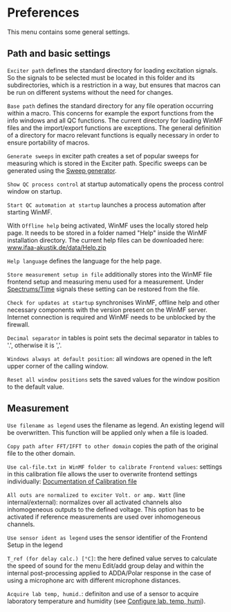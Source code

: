 # Preferences

This menu contains some general settings.

## Path and basic settings

``Exciter path`` defines the standard directory for loading excitation signals. So the signals to be selected must be located in this folder and its subdirectories, which is a restriction in a way, but ensures that macros can be run on different systems without the need for changes.

``Base path`` defines the standard directory for any file operation occurring within a macro. This concerns for example the export functions from the info windows and all QC functions. The current directory for loading WinMF files and the import/export functions are exceptions. The general definition of a directory for macro relevant functions is equally necessary in order to ensure portability of macros.

``Generate sweeps`` in exciter path creates a set of popular sweeps for measuring which is stored in the Exciter path. Specific sweeps can be generated using the [Sweep generator](/en/help/edit/sweep-generator).

``Show QC process control`` at startup automatically opens the process control window on startup.

``Start QC automation at startup`` launches a process automation after starting WinMF.

With ``Offline help`` being activated, WinMF uses the locally stored help page. It needs to be stored in a folder named "Help" inside the WinMF installation directory. The current help files can be downloaded here: www.ifaa-akustik.de/data/Help.zip

``Help language`` defines the language for the help page.

``Store measurement setup in file`` additionally stores into the WinMF file frontend setup and measuring menu used for a measurement. Under [Spectrums/Time](/en/help/time-signalsspectrums) signals these setting can be restored from the file.

``Check for updates at startup`` synchronises WinMF, offline help and other necessary components with the version present on the WinMF server. Internet connection is required and WinMF needs to be unblocked by the firewall.

``Decimal separator`` in tables is point sets the decimal separator in tables to '.', otherwise it is ','.

``Windows always at default position``: all windows are opened in the left upper corner of the calling window.

``Reset all window positions`` sets the saved values for the window position to the default value.

## Measurement

``Use filename as legend`` uses the filename as legend. An existing legend will be overwritten. This function will be applied only when a file is loaded.

``Copy path after FFT/IFFT to other domain`` copies the path of the original file to the other domain.

``Use cal-file.txt in WinMF folder to calibrate Frontend values``: settings in this calibration file allows the user to overwrite frontend settings individually: [Documentation of Calibration file](/en/help/file/cal-file)

``All outs are normalized to exciter Volt. or amp. Watt`` (line internal/external): normalizes over all activated channels also inhomogeneous outputs  to the defined voltage. This option has to be activated if reference measurements are used over inhomogeneous channels.

``Use sensor ident as legend`` uses the sensor identifier of the Frontend Setup in the legend

``T_ref (for delay calc.) [°C]``: the here defined value serves to calculate the speed of sound for the menu Edit/add group delay and within the internal post-processing applied to ADDA/Polar response in the case of using a microphone arc with different microphone distances.

``Acquire lab temp, humid.``: definiton and use of a sensor to acquire laboratory temperature and humidity (see [Configure lab. temp, humi](/en/help/file/lab-ht)).